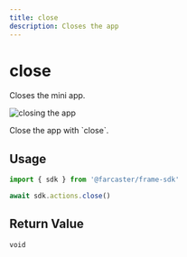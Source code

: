 ```yaml
---
title: close
description: Closes the app
---
```



# close

Closes the mini app.

![closing the app](/close_preview.png)

<Caption>
  Close the app with `close`.
</Caption>

## Usage

```ts twoslash
import { sdk } from '@farcaster/frame-sdk'

await sdk.actions.close()
```

## Return Value

`void`

